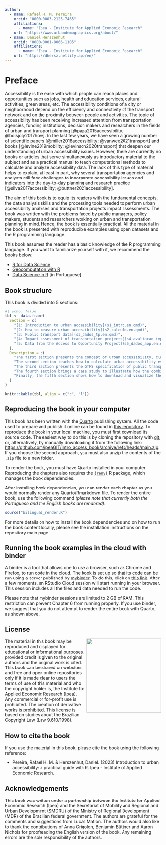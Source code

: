 ```yaml
---
author:
  - name: Rafael H. M. Pereira
    orcid: "0000-0003-2125-7465"
    affiliations:
      - name: "Ipea - Institute for Applied Economic Research"
    url: "https://www.urbandemographics.org/about/"
  - name: Daniel Herszenhut
    orcid: "0000-0001-8066-1105"
    affiliations:
      - name: "Ipea - Institute for Applied Economic Research"
    url: "https://dhersz.netlify.app/en/"
---
```


# Preface {.unnumbered}

Accessibility is the ease with which people can reach places and opportunities such as jobs, health and education services, cultural activities, green areas, etc. The accessibility conditions of a city or neighborhood depend on the efficiency and connectivity of the transport network and on the proximity between people and activities. The topic of accessibility has been receiving increased attention from transportation agencies, funding institutions, decision makers and researchers in the fields of urban and transport planning [@papa2015accessibility; @boisjoly2017how]. In the last few years, we have seen a growing number of scientific papers [@miller2018accessibility; @vanwee2021transport] and books [@levine2019mobility; @levinson2020transport] that deepen our understanding of urban accessibility issues. However, there are currently no books or articles that serve simultaneously as introductory material to the subject and as a practical manual to teach computational methods to calculate and analyze accessibility data. The lack of this type of material helps to explain, at least in part, why several transportation agencies and analysts still face challenges to incorporate accessibility issues and indicators into the day-to-day planning and research practice [@silva2017accessibility; @buttner2021accessibility].

The aim of this book is to equip its readers with the fundamental concepts, the data analysis skills and the processing tools needed to perform urban accessibility analyses and transportation projects impact assessments. The book was written with the problems faced by public managers, policy makers, students and researchers working on urban and transportation planning in mind. Hence, the book is essentially practical. All the material in the book is presented with reproducible examples using open datasets and the R programming language.

::: {.callout-important appearance="simple"}
This book assumes the reader has a basic knowledge of the R programming language. If you want to familiarize yourself with it, we recommend the books below:

- [R for Data Science](https://r4ds.had.co.nz/)
- [Geocomputation with R](https://geocompr.robinlovelace.net/)
- [Data Science in R](https://livro.curso-r.com/) [in Portuguese]
:::

## Book structure

This book is divided into 5 sections:

```r
#| echo: false
tbl <- data.frame(
  Section = c(
    "[1: Introduction to urban accessibility](s1_intro.en.qmd)",
    "[2: How to measure urban accessibility](s2_calculo.en.qmd)",
    "[3: Public transport data](s3_dados_tp.en.qmd)",
    "[4: Impact assessment of transportation projects](s4_avaliacao_impacto.en.qmd)",
    "[5: Data from the Access to Opportunity Project](s5_dados_aop.en.qmd)"
  ),
  Description = c(
    "The first section presents the concept of urban accessibility, clarifies the differences between accessibility and mobility and presents the main indicators used in the literature to measure urban accessibility.",
    "The second section teaches how to calculate urban accessibility estimates in R using open data and the `{r5r}` and `{accessibility}` packages and how to visualize the results with maps and charts.",
    "The third section presents the GTFS specification of public transport data and shows how to work and analyze GTFS data using the `{gtfstools}` package.",
    "The fourth section brings a case study to illustrate how the combined knowledge of previous chapters can be used to assess the impact of transportation policies on urban accessibility conditions.",
    "Finally, the fifth section shows how to download and visualize the data produced and made available by the Access to Opportunities Project (AOP), which brings detailed information on land use and accessibility patterns in Brazilian cities."
  )
)

knitr::kable(tbl, align = c("c", "l"))
```

## Reproducing the book in your computer

This book has been written with the [Quarto](https://quarto.org/) publishing system. All the code used to prepare and publish it online can be found in [this repository](https://github.com/ipeaGIT/intro_access_book). To reproduce the book in your local machine, you must first download its source code. The easiest way to do this is by cloning the repository with [git](https://git-scm.com/), or, alternatively, by manually downloading it from the following link: <https://github.com/ipeaGIT/intro_access_book/archive/refs/heads/main.zip>. If you choose the second approach, you must also unzip the contents of the `.zip` file to a new folder.

To render the book, you must have Quarto installed in your computer. Reproducing the chapters also requires the [`{renv}`](https://rstudio.github.io/renv/index.html) R package, which manages the book dependencies.

After installing book dependencies, you can render each chapter as you would normally render any Quarto/Rmarkdown file. To render the entire book, use the following command *(please note that currently both the Portuguese and the English books are rendered)*:

```r
source("bilingual_render.R")
```

For more details on how to install the book dependencies and on how to run the book content locally, please see the installation instructions on the repository main page.

## Running the book examples in the cloud with binder

A binder is a tool that allows one to use a browser, such as Chrome and Firefox, to run code in the cloud. The book is set up so that its code can be run using a server published by [mybinder](https://mybinder.org/). To do this, click on [this link](https://mybinder.org/v2/gh/ipeaGIT/intro_access_book/HEAD?urlpath=rstudio). After a few moments, an RStudio Cloud session will start running in your browser. This session includes all the files and data needed to run the code.

Please note that mybinder sessions are limited to 2 GB of RAM. This restriction can prevent Chapter 6 from running properly. If you use binder, we suggest that you do not attempt to render the entire book with Quarto, as shown above.

## License

<img align="right" src="images/ipea_logo.png" width="240">
The material in this book may be reproduced and displayed for educational or informational purposes, provided credit is given to the original authors and the original work is cited. This book can be shared on websites and free and open online repositories only if it is made clear to users the terms of use of this material and who the copyright holder is, the Institute for Applied Economic Research (Ipea). Any commercial or for-profit use is prohibited. The creation of derivative works is prohibited. This license is based on studies about the Brazilian Copyright Law (Law 9.610/1998).

## How to cite the book

If you use the material in this book, please cite the book using the following reference:

- Pereira, Rafael H. M. & Herszenhut, Daniel. (2023) Introduction to urban accessibility: a practical guide with R. Ipea - Institute of Applied Economic Research.

## Acknowledgements

This book was written under a partnership between the Institute for Applied Economic Research (Ipea) and the Secretariat of Mobility and Regional and Urban Development (SMDRU) of the Ministry of Regional Development (MDR) of the Brazilian federal government. The authors are grateful for the comments and suggestions from Lucas Mation. The authors would also like to thank the contributions of Anna Grigolon, Benjamin Büttner and Aaron Nichols for proofreading the English version of the book. Any remaining errors are the sole responsibility of the authors.
